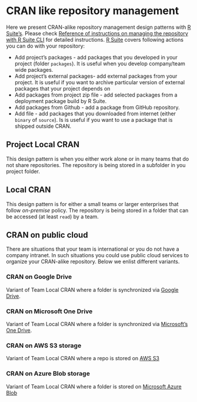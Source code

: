 # CRAN like repository management

Here we present CRAN-alike repository management design patterns with [R Suite's](https://rsuite.io).
Please check [Reference of instructions on managing the repository with R Suite CLI](https://rsuite.io/RSuite_Tutorial.php?article=rsuite_cli_reference.md) for detailed instructions. [R Suite](https://rsuite.io) covers following actions you can do with your repository:

* Add project's packages - add packages that you developed in your project (folder `packages`). It is useful when you develop company/team wide packages.
* Add project's external packages- add external packages from your project. It is useful if you want to archive particular version of external packages that your project depends on
* Add packages from project zip file - add selected packages from a deployment package build by R Suite.
* Add packages from Github -  add a package from GitHub repository.
* Add file - add packages that you downloaded from internet (either `binary` of `source`). Is is useful if you want to use a package that is shipped outside CRAN.

## Project Local CRAN

This design pattern is when you either work alone or in many teams that do not share repositories. The repository is being stored in a subfolder in you project folder.

## Local CRAN

This design pattern is for either a small teams or larger enterprises that follow *on-premise* policy. The repository is being stored in a folder that can be accessed (at least `read`) by a team.

## CRAN on public cloud 

There are situations that your team is international or you do not have a company intranet. In such situations you could use public cloud services to organize your CRAN-alike repository. Below we enlist different variants.

### CRAN on Google Drive

Variant of Team Local CRAN where a folder is synchronized via [Google Drive](https://www.google.com/drive/).

### CRAN on Microsoft One Drive

Variant of Team Local CRAN where a folder is synchronized via [Microsoft's One Drive](https://onedrive.live.com).

### CRAN on AWS S3 storage

Variant of Team Local CRAN where a repo is stored on [AWS S3](https://aws.amazon.com/s3/details/)

### CRAN on Azure Blob storage

Variant of Team Local CRAN where a folder is stored on [Microsoft Azure Blob](https://azure.microsoft.com/services/storage/blobs/)
